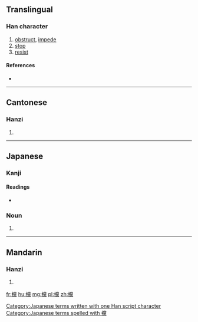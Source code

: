 ==Translingual==

===Han character===
{{Han char|rn=64|rad=手|as=20|sn=23|four=5903<sub>1</sub>|canj=手火月火 (QFBF)|ids=⿰[[扌]][[黨]]}}

# [[obstruct]], [[impede]]
# [[stop]]
# [[resist]]

====References====
* {{Han ref|kx=0464.270|dkj=13040|dj=0813.230|hdz=31991.090|uh=6529|ud=25897|bh=F7DC|bd=63452}}

----

==Cantonese==

===Hanzi===
{{yue-hanzi|jyut=[[dong2]], [[dong3]]|y=dong2, dong3}}

# {{defn|lang=yue|sort=手20}}

----

==Japanese==

===Kanji===
{{ja-kanji|grade=|rs=手20}}

====Readings====
* {{ja-readings|on=[[とう]] (tō), [[こう]] (kō), [[おう]] (ō)|kun=[[とも]] (tomo), [[たたく]] (tataku)}}

===Noun===
{{ja-noun|k|hira=たも|rom=tamo}} 

# {{abbreviation of|攩網|lang=ja}}

[[Category:Japanese terms written with one Han script character]]
[[Category:Japanese terms spelled with 攩]]
----

==Mandarin==

===Hanzi===
{{cmn-hanzi|pin=[[dǎng]] ([[dang3]])|wg=tang<sup>3</sup>}}

# {{defn|lang=cmn|sort=手20}}

[[fr:攩]]
[[hu:攩]]
[[mg:攩]]
[[pl:攩]]
[[zh:攩]]